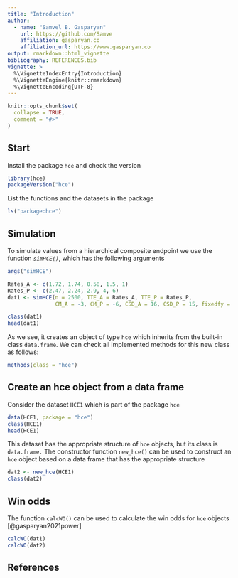 ```yaml
---
title: "Introduction"
author:
  - name: "Samvel B. Gasparyan"
    url: https://github.com/Samve
    affiliation: gasparyan.co
    affiliation_url: https://www.gasparyan.co
output: rmarkdown::html_vignette
bibliography: REFERENCES.bib
vignette: >
  %\VignetteIndexEntry{Introduction}
  %\VignetteEngine{knitr::rmarkdown}
  %\VignetteEncoding{UTF-8}
---
```


```r
knitr::opts_chunk$set(
  collapse = TRUE,
  comment = "#>"
)
```

## Start

Install the package `hce` and check the version

```r
library(hce)
packageVersion("hce")

```

List the functions and the datasets in the package

```r
ls("package:hce")
```

## Simulation

To simulate values from a hierarchical composite endpoint we use the function *`simHCE()`*, which has the following arguments

```r
args("simHCE")
```


```r
Rates_A <- c(1.72, 1.74, 0.58, 1.5, 1) 
Rates_P <- c(2.47, 2.24, 2.9, 4, 6) 
dat1 <- simHCE(n = 2500, TTE_A = Rates_A, TTE_P = Rates_P, 
               CM_A = -3, CM_P = -6, CSD_A = 16, CSD_P = 15, fixedfy = 3)
```

```r
class(dat1)
head(dat1)
```

As we see, it creates an object of type `hce` which inherits from the built-in class `data.frame`. We can check all implemented methods for this new class as follows:
```r
methods(class = "hce")
```

## Create an hce object from a data frame

Consider the dataset `HCE1` which is part of the package `hce`

```r
data(HCE1, package = "hce")
class(HCE1)
head(HCE1)
```

This dataset has the appropriate structure of `hce` objects, but its class is `data.frame.` The constructor function `new_hce()` can be used to construct an `hce` object based on a data frame that has the appropriate structure

```r
dat2 <- new_hce(HCE1)
class(dat2)
```

## Win odds

The function `calcWO()` can be used to calculate the win odds for `hce` objects [@gasparyan2021power]

```r
calcWO(dat1)
calcWO(dat2)
```

## References


